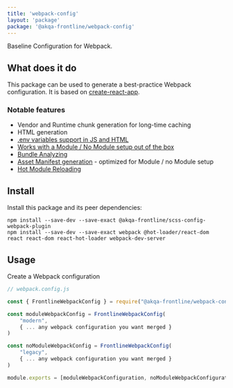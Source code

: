 ```yaml
---
title: 'webpack-config'
layout: 'package'
package: '@akqa-frontline/webpack-config'
---
```


Baseline Configuration for Webpack.

## What does it do
This package can be used to generate a best-practice Webpack configuration.
It is based on [create-react-app](https://github.com/facebook/create-react-app).

### Notable features
- Vendor and Runtime chunk generation for long-time caching
- HTML generation
- [.env variables support in JS and HTML](/development/environment-variables)
- [Works with a Module / No Module setup out of the box](/development/module-no-module-builds)
- [Bundle Analyzing](/guides/bundle-analyzing)
- [Asset Manifest generation](/development/cms/asset-manifest) - optimized for Module / no Module setup
- [Hot Module Reloading](/development/cms/hot-module-reloading)

## Install
Install this package and its peer dependencies:

```
npm install --save-dev --save-exact @akqa-frontline/scss-config-webpack-plugin
npm install --save-dev --save-exact webpack @hot-loader/react-dom react react-dom react-hot-loader webpack-dev-server
```

## Usage

Create a Webpack configuration

```javascript
// webpack.config.js

const { FrontlineWebpackConfig } = require("@akqa-frontline/webpack-config")

const moduleWebpackConfig = FrontlineWebpackConfig(
    "modern",
    { ... any webpack configuration you want merged }
)

const noModuleWebpackConfig = FrontlineWebpackConfig(
    "legacy",
    { ... any webpack configuration you want merged }
)

module.exports = [moduleWebpackConfiguration, noModuleWebpackConfiguration]
```
